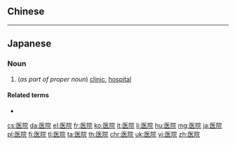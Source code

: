 {{also|醫院}}
==Chinese==
{{zh-see|醫院}}

----

==Japanese==
{{ja-kanjitab|い|いん|yomi=on}}

===Noun===
{{ja-noun|い.いん|kyu=醫院}}

# (''as part of proper noun'') [[clinic]], [[hospital]]

====Related terms====
* {{ja-r|病院|びょういん}}

[[cs:医院]]
[[da:医院]]
[[el:医院]]
[[fr:医院]]
[[ko:医院]]
[[it:医院]]
[[li:医院]]
[[hu:医院]]
[[mg:医院]]
[[ja:医院]]
[[pl:医院]]
[[fi:医院]]
[[tl:医院]]
[[ta:医院]]
[[th:医院]]
[[chr:医院]]
[[uk:医院]]
[[vi:医院]]
[[zh:医院]]